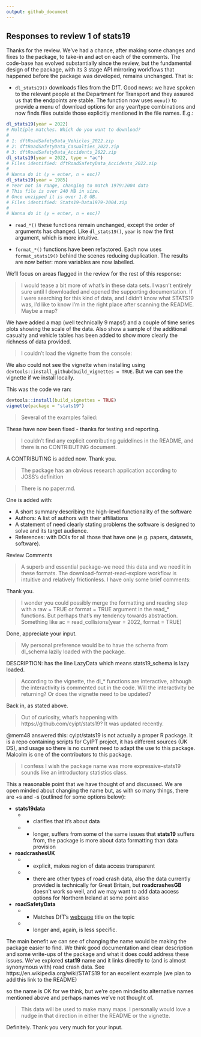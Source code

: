 ```yaml
---
output: github_document
---
```


## Responses to review 1 of stats19

Thanks for the review.
We've had a chance, after making some changes and fixes to the package, to take-in and act on each of the comments.
The code-base has evolved substantially since the review, but the fundamental design of the package, with its 3 stage API mirroring workflows that happened before the package was developed, remains unchanged.
That is:

- `dl_stats19()` downloads files from the DfT. Good news: we have spoken to the relevant people at the Department for Transport and they assured us that the endpoints are stable. The function now uses `menu()` to provide a menu of download options for any year/type combinations and now finds files outside those explicitly mentioned in the file names.
E.g.:

```r
dl_stats19(year = 2022)
# Multiple matches. Which do you want to download?
# 
# 1: dftRoadSafetyData_Vehicles_2022.zip
# 2: dftRoadSafetyData_Casualties_2022.zip
# 3: dftRoadSafetyData_Accidents_2022.zip
dl_stats19(year = 2022, type = "ac")
# Files identified: dftRoadSafetyData_Accidents_2022.zip
# 
# Wanna do it (y = enter, n = esc)? 
dl_stats19(year = 1985)
# Year not in range, changing to match 1979:2004 data
# This file is over 240 MB in size.
# Once unzipped it is over 1.8 GB.
# Files identified: Stats19-Data1979-2004.zip
# 
# Wanna do it (y = enter, n = esc)?
```

- `read_*()` these functions remain unchanged, except the order of arguments has changed.
Like `dl_stats19()`, `year` is now the first argument, which is more intuitive.

- `format_*()` functions have been refactored. Each now uses `format_stats19()` behind the scenes reducing duplication.
The results are now better: more variables are now labelled.

We'll focus on areas flagged in the review for the rest of this response:

> I would tease a bit more of what's in these data sets. I wasn't entirely sure until I downloaded and opened the supporting documentation. If I were searching for this kind of data, and I didn't know what STATS19 was, I'd like to know I'm in the right place after scanning the README. Maybe a map?

We have added a map (well technically 9 maps!) and a couple of time series plots showing the scale of the data.
Also show a sample of the additional casualty and vehicle tables has been added to show more clearly the richness of data provided.

> I couldn't load the vignette from the console:

We also could not see the vignette when installing using `devtools::install_github(build_vignettes = TRUE`. But we can see the vignette if we install locally.

This was the code we ran:

```r
devtools::install(build_vignettes = TRUE)
vignette(package = "stats19")
```

> Several of the examples failed:

These have now been fixed - thanks for testing and reporting.

> I couldn't find any explicit contributing guidelines in the README, and there is no CONTRIBUTING document.

A CONTRIBUTING is added now. Thank you.

> The package has an obvious research application according to JOSS's definition

> There is no paper.md.

One is added with:

- A short summary describing the high-level functionality of the software
- Authors: A list of authors with their affiliations
- A statement of need clearly stating problems the software is designed to solve and its target audience.
- References: with DOIs for all those that have one (e.g. papers, datasets, software).

Review Comments

> A superb and essential package--we need this data and we need it in these formats. The download-format-read-explore workflow is intuitive and relatively frictionless. I have only some brief comments:

Thank you.

> I wonder you could possibly merge the formatting and reading step with a raw = TRUE or format = TRUE argument in the read_* functions. But perhaps that's my tendency towards abstraction. Something like ac = read_collisions(year = 2022, format = TRUE)

Done, appreciate your input.

> My personal preference would be to have the schema from dl_schema lazily loaded with the package.

DESCRIPTION: has the line LazyData which means stats19_schema is lazy loaded.

> According to the vignette, the dl_* functions are interactive, although the interactivity is commented out in the code. Will the interactivity be returning? Or does the vignette need to be updated?

Back in, as stated above.

> Out of curiosity, what's happening with https://github.com/cyipt/stats19? It was updated recently.

@mem48 answered this: cyipt/stats19 is not actually a proper R package. It is a repo containing scripts for CyIPT project, it has different sources (UK DS), and usage so there is no current need to adapt the use to this package. Malcolm is one of the contributors to this package.

> I confess I wish the package name was more expressive--stats19 sounds like an introductory statistics class.

This a reasonable point that we have thought of and discussed.
We are open minded about changing the name but, as with so many things, there are +s and -s (outlined for some options below):

- **stats19data**
  - + clarifies that it's about data
  - - longer, suffers from some of the same issues that **stats19** suffers from, the package is more about data formatting than data provision

- **roadcrashesUK**
  - + explicit, makes region of data access transparent
  - - there are other types of road crash data, also the data currently provided is technically for Great Britain, but **roadcrashesGB** doesn't work so well, and we may want to add data access options for Northern Ireland at some point also

- **roadSafetyData**
  - + Matches DfT's [webpage](https://www.data.gov.uk/dataset/cb7ae6f0-4be6-4935-9277-47e5ce24a11f/road-safety-data) title on the topic
  - - longer and, again, is less specific.
  
The main benefit we can see of changing the name would be making the package easier to find.
We think good documentation and clear description and some write-ups of the package and what it does could address these issues.
We've explored **stat19** name and it links directly to (and is almost synonymous with) road crash data.
See https://en.wikipedia.org/wiki/STATS19 for an excellent example (we plan to add this link to the README)

so the name is OK for we think, but we're open minded to alternative names mentioned above and perhaps names we've not thought of.


> This data will be used to make many maps. I personally would love a nudge in that direction in either the README or the vignette.

Definitely. Thank you very much for your input.
